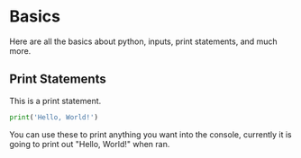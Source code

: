 # Basics
Here are all the basics about python, inputs, print statements, and much more.

## Print Statements
This is a print statement.
```py
print('Hello, World!')
```
You can use these to print anything you want into the console, currently it is going to print out "Hello, World!" when ran.
